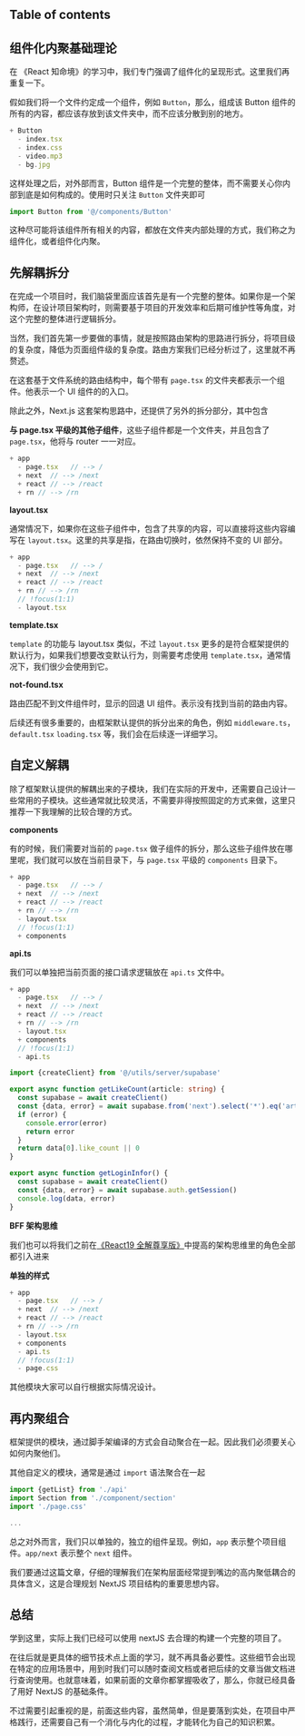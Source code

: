 
## Table of contents

## 组件化内聚基础理论

在 《React 知命境》的学习中，我们专门强调了组件化的呈现形式。这里我们再重复一下。

假如我们将一个文件约定成一个组件，例如 `Button`，那么，组成该 Button 组件的所有的内容，都应该存放到该文件夹中，而不应该分散到别的地方。

```ts Button.
+ Button
  - index.tsx
  - index.css
  - video.mp3
  - bg.jpg
```

这样处理之后，对外部而言，Button 组件是一个完整的整体，而不需要关心你内部到底是如何构成的。使用时只关注 `Button` 文件夹即可

```ts other.tsx
import Button from '@/components/Button'
```

这种尽可能将该组件所有相关的内容，都放在文件夹内部处理的方式，我们称之为组件化，或者组件化内聚。


## 先解耦拆分

在完成一个项目时，我们脑袋里面应该首先是有一个完整的整体。如果你是一个架构师，在设计项目架构时，则需要基于项目的开发效率和后期可维护性等角度，对这个完整的整体进行逻辑拆分。

当然，我们首先第一步要做的事情，就是按照路由架构的思路进行拆分，将项目级的复杂度，降低为页面组件级的复杂度。路由方案我们已经分析过了，这里就不再赘述。

在这套基于文件系统的路由结构中，每个带有 `page.tsx` 的文件夹都表示一个组件。他表示一个 UI 组件的的入口。

除此之外，Next.js 这套架构思路中，还提供了另外的拆分部分，其中包含

**与 page.tsx 平级的其他子组件**，这些子组件都是一个文件夹，并且包含了 `page.tsx`，他将与 router 一一对应。

```ts
+ app
  - page.tsx   // --> /
  + next  // --> /next
  + react // --> /react
  + rn // --> /rn
```

**layout.tsx**

通常情况下，如果你在这些子组件中，包含了共享的内容，可以直接将这些内容编写在 `layout.tsx`。这里的共享是指，在路由切换时，依然保持不变的 UI 部分。

```ts
+ app
  - page.tsx   // --> /
  + next  // --> /next
  + react // --> /react
  + rn // --> /rn
  // !focus(1:1)
  - layout.tsx
```

**template.tsx**

`template` 的功能与 layout.tsx 类似，不过 `layout.tsx` 更多的是符合框架提供的默认行为，如果我们想要改变默认行为，则需要考虑使用 `template.tsx`，通常情况下，我们很少会使用到它。

**not-found.tsx**

路由匹配不到文件组件时，显示的回退 UI 组件。表示没有找到当前的路由内容。

后续还有很多重要的，由框架默认提供的拆分出来的角色，例如 `middleware.ts`，`default.tsx` `loading.tsx` 等，我们会在后续逐一详细学习。


## 自定义解耦

除了框架默认提供的解耦出来的子模块，我们在实际的开发中，还需要自己设计一些常用的子模块。这些通常就比较灵活，不需要非得按照固定的方式来做，这里只推荐一下我理解的比较合理的方式。

**components**

有的时候，我们需要对当前的 `page.tsx` 做子组件的拆分，那么这些子组件放在哪里呢，我们就可以放在当前目录下，与 `page.tsx` 平级的 `components` 目录下。

```ts
+ app
  - page.tsx   // --> /
  + next  // --> /next
  + react // --> /react
  + rn // --> /rn
  - layout.tsx
  // !focus(1:1)
  + components
```

**api.ts**

我们可以单独把当前页面的接口请求逻辑放在 `api.ts` 文件中。

```ts
+ app
  - page.tsx   // --> /
  + next  // --> /next
  + react // --> /react
  + rn // --> /rn
  - layout.tsx
  + components
  // !focus(1:1)
  - api.ts
```

```ts api.ts
import {createClient} from '@/utils/server/supabase'

export async function getLikeCount(article: string) {
  const supabase = await createClient()
  const {data, error} = await supabase.from('next').select('*').eq('article', article)
  if (error) {
    console.error(error)
    return error
  }
  return data[0].like_count || 0
}

export async function getLoginInfor() {
  const supabase = await createClient()
  const {data, error} = await supabase.auth.getSession()
  console.log(data, error)
}
```

**BFF 架构思维**

我们也可以将我们之前在[《React19 全解尊享版》](https://usehook.cn/advance/bff)中提高的架构思维里的角色全部都引入进来


**单独的样式**

```ts
+ app
  - page.tsx   // --> /
  + next  // --> /next
  + react // --> /react
  + rn // --> /rn
  - layout.tsx
  + components
  - api.ts
  // !focus(1:1)
  - page.css
```

其他模块大家可以自行根据实际情况设计。

## 再内聚组合

框架提供的模块，通过脚手架编译的方式会自动聚合在一起。因此我们必须要关心如何内聚他们。

其他自定义的模块，通常是通过 `import` 语法聚合在一起

```ts page.tsx
import {getList} from './api'
import Section from './component/section'
import './page.css'

...
```

总之对外而言，我们只以单独的，独立的组件呈现。例如，`app` 表示整个项目组件。`app/next` 表示整个 `next` 组件。

我们要通过这篇文章，仔细的理解我们在架构层面经常提到嘴边的高内聚低耦合的具体含义，这是合理规划 NextJS 项目结构的重要思想内容。

## 总结

学到这里，实际上我们已经可以使用 nextJS 去合理的构建一个完整的项目了。

在往后就是更具体的细节技术点上面的学习，就不再具备必要性。这些细节会出现在特定的应用场景中，用到时我们可以随时查阅文档或者把后续的文章当做文档进行查询使用。也就意味着，如果前面的文章你都掌握吸收了，那么，你就已经具备了用好 NextJS 的基础条件。

不过需要引起重视的是，前面这些内容，虽然简单，但是要落到实处，在项目中严格践行，还需要自己有一个消化与内化的过程，才能转化为自己的知识积累。
